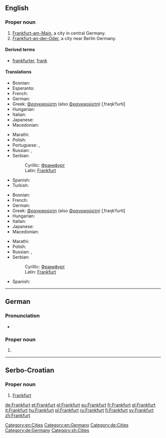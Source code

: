 {{also|frankfurt}}
==English==
{{wikipedia}}

===Proper noun===
{{en-proper noun}}

# [[Frankfurt-am-Main]], a city in central Germany.
# [[Frankfurt-an-der-Oder]], a city near Berlin Germany.

====Derived terms====
* [[frankfurter]], [[frank]]

====Translations====
{{trans-top|Frankfurt-am-Main}}
* Bosnian: {{t-|bs|Frankfurt|m}}
* Esperanto: {{t-|eo|Frankfurto|xs=Esperanto}}
* French: {{t+|fr|Francfort}}
* German: {{t+|de|Frankfurt}}
* Greek: [[Φραγκφούρτη]] (also [[Φρανκφούρτη]]) [ˌfraŋkˈfurti] {{f}}
* Hungarian: {{t+|hu|Frankfurt}}
* Italian: {{t+|it|Francoforte|f}}
* Japanese: {{t-|ja|フランクフルト|tr=Furankufuruto}}
* Macedonian: {{t-|mk|Франкфурт|m|tr=Fránkfurt}}
{{trans-mid}}
* Marathi: {{t-|mr|फ्रांक्फुर्ट|n|tr=fraṃkafurṭa|sc=Deva}}
* Polish: {{t+|pl|Frankfurt|m}}
* Portuguese: {{t-|pt|Francoforte}}, {{t-|pt|Frankfurt}}
* Russian: {{t-|ru|Франкфурт|m|tr=Fránkfurt}}, {{t-|ru|Франкфурт-на-Майне|m|tr=Fránkfurt-na-Májne|sc=Cyrl}}
* Serbian:
*: Cyrillic: [[Франкфурт#Serbian|Франкфурт]] {{m}}
*: Latin: [[Frankfurt#Serbian|Frankfurt]] {{m}}
* Spanish: {{t-|es|Francfort|m}}
* Turkish: {{t-|tr|Frankfurt}}
{{trans-bottom}}

{{trans-top|Frankfurt-an-der-Oder}}
* Bosnian: {{t-|bs|Frankfurt|m}}
* French: {{t+|fr|Francfort}}
* German: {{t+|de|Frankfurt}}
* Greek: [[Φραγκφούρτη]] (also [[Φρανκφούρτη]]) [ˌfraŋkˈfurti] {{f}}
* Hungarian: {{t+|hu|Frankfurt}}
* Italian: {{t+|it|Francoforte|f}}
* Japanese: {{t-|ja|フランクフルト|tr=Furankufuruto}}
* Macedonian: {{t-|mk|Франкфурт|m|tr=Fránkfurt}}
{{trans-mid}}
* Marathi: {{t-|mr|फ्रांक्फुर्ट|n|tr=fraṃkafurṭa|sc=Deva}}
* Polish: {{t+|pl|Frankfurt|m}}
* Russian: {{t-|ru|Франкфурт|m|tr=Fránkfurt}}, {{t-|ru|Франкфурт-на-Одере|m|tr=Fránkfurt-na-Ódere|sc=Cyrl}}
* Serbian:
*: Cyrillic: [[Франкфурт#Serbian|Франкфурт]] {{m}}
*: Latin: [[Frankfurt#Serbian|Frankfurt]] {{m}}
* Spanish: {{t-|es|Francfort|m}}
{{trans-bottom}}

[[Category:en:Cities]]
[[Category:en:Germany]]

----

==German==

===Pronunciation===
* {{audio|De-Frankfurt.OGG|audio}}

===Proper noun===
{{de-proper noun|g=n}}

# {{l|en|Frankfurt}}

[[Category:de:Cities]]
[[Category:de:Germany]]

----

==Serbo-Croatian==

===Proper noun===
{{sh-proper noun|g=m|r|Франкфурт}}

# [[#English|Frankfurt]]

[[Category:sh:Cities]]

[[de:Frankfurt]]
[[et:Frankfurt]]
[[el:Frankfurt]]
[[eu:Frankfurt]]
[[fr:Frankfurt]]
[[gl:Frankfurt]]
[[it:Frankfurt]]
[[hu:Frankfurt]]
[[pl:Frankfurt]]
[[ru:Frankfurt]]
[[fi:Frankfurt]]
[[sv:Frankfurt]]
[[zh:Frankfurt]]